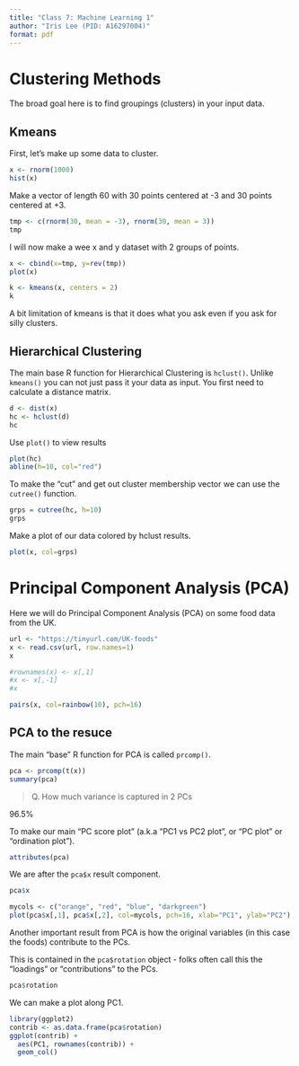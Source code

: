```yaml
---
title: "Class 7: Machine Learning 1"
author: "Iris Lee (PID: A16297004)"
format: pdf
---
```


# Clustering Methods

The broad goal here is to find groupings (clusters) in your input data.

## Kmeans

First, let's make up some data to cluster.

```r
x <- rnorm(1000)
hist(x)
```
Make a vector of length 60 with 30 points centered at -3 and 30 points centered at +3.
```r
tmp <- c(rnorm(30, mean = -3), rnorm(30, mean = 3))
tmp
```

I will now make a wee x and y dataset with 2 groups of points.


```r
x <- cbind(x=tmp, y=rev(tmp))
plot(x)
```

```r
k <- kmeans(x, centers = 2)
k
```

A bit limitation of kmeans is that it does what you ask even if you ask for silly clusters.

## Hierarchical Clustering

The main base R function for Hierarchical Clustering is `hclust()`. Unlike `kmeans()` you can not just pass it your data as input. You first need to calculate a distance matrix.

```r
d <- dist(x)
hc <- hclust(d)
hc
```

Use `plot()` to view results

```r
plot(hc)
abline(h=10, col="red")

```

To make the "cut" and get out cluster membership vector we can use the `cutree()` function.

```r
grps = cutree(hc, h=10)
grps
```

Make a plot of our data colored by hclust results.

```r
plot(x, col=grps)
```

# Principal Component Analysis (PCA)

Here we will do Principal Component Analysis (PCA) on some food data from the UK.

```r
url <- "https://tinyurl.com/UK-foods"
x <- read.csv(url, row.names=1)
x
```

```r
#rownames(x) <- x[,1]
#x <- x[,-1]
#x
```

```r
pairs(x, col=rainbow(10), pch=16)
```

## PCA to the resuce

The main "base" R function for PCA is called `prcomp()`.
```r
pca <- prcomp(t(x))
summary(pca)
```

> Q. How much variance is captured in 2 PCs

96.5%

To make our main "PC score plot" (a.k.a "PC1 vs PC2 plot", or "PC plot" or "ordination plot").
```r
attributes(pca)
```

We are after the `pca$x` result component.

```r
pca$x
```

```r
mycols <- c("orange", "red", "blue", "darkgreen")
plot(pca$x[,1], pca$x[,2], col=mycols, pch=16, xlab="PC1", ylab="PC2")
```

Another important result from PCA is how the original variables (in this case the foods) contribute to the PCs.

This is contained in the `pca$rotation` object - folks often call this the "loadings" or "contributions" to the PCs.

```r
pca$rotation
```

We can make a plot along PC1.

```r
library(ggplot2)
contrib <- as.data.frame(pca$rotation)
ggplot(contrib) +
  aes(PC1, rownames(contrib)) +
  geom_col()
```

